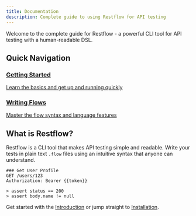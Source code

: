 ```yaml
---
title: Documentation
description: Complete guide to using Restflow for API testing
---
```


Welcome to the complete guide for Restflow - a powerful CLI tool for API testing with a human-readable DSL.

## Quick Navigation

<div className="grid grid-cols-1 md:grid-cols-2 gap-4 mt-6">
  <a href="/docs/getting-started/introduction" className="block p-4 border rounded-lg hover:bg-gray-50 dark:hover:bg-gray-800">
    <h3 className="font-semibold">Getting Started</h3>
    <p className="text-sm text-gray-600 dark:text-gray-400">Learn the basics and get up and running quickly</p>
  </a>

  <a href="/docs/writing-flows/basics" className="block p-4 border rounded-lg hover:bg-gray-50 dark:hover:bg-gray-800">
    <h3 className="font-semibold">Writing Flows</h3>
    <p className="text-sm text-gray-600 dark:text-gray-400">Master the flow syntax and language features</p>
  </a>
</div>

## What is Restflow?

Restflow is a CLI tool that makes API testing simple and readable. Write your tests in plain text `.flow` files using an intuitive syntax that anyone can understand.

```flow
### Get User Profile
GET /users/123
Authorization: Bearer {{token}}

> assert status == 200
> assert body.name != null
```

Get started with the [Introduction](/docs/getting-started/introduction) or jump straight to [Installation](/docs/getting-started/installation).
